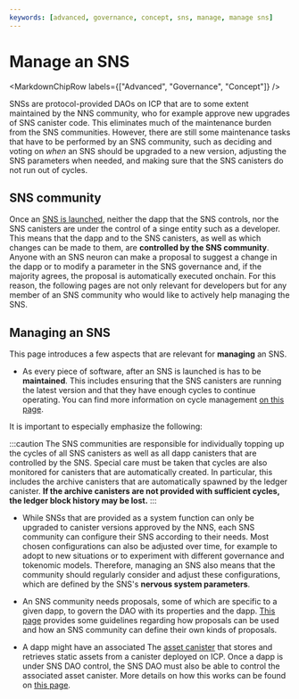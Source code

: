 ```yaml
---
keywords: [advanced, governance, concept, sns, manage, manage sns]
---
```



# Manage an SNS

<MarkdownChipRow labels={["Advanced", "Governance", "Concept"]} />


SNSs are protocol-provided DAOs on ICP that are to some extent maintained by the
NNS community, who for example approve new upgrades of SNS canister code.
This eliminates much of the maintenance burden from the SNS communities.
However, there are still some maintenance tasks that have to be performed by an
SNS community, such as deciding and voting on _when_ an SNS should be upgraded
to a new version, adjusting the SNS parameters when needed, and making
sure that the SNS canisters do not run out of cycles.


## SNS community

Once an
[SNS is launched](../testing/testing-before-launch.mdx),
neither the dapp that the SNS controls, nor the SNS canisters
are under the control of a singe entity such as a developer.
This means that the dapp and to the SNS
canisters, as well as which changes can be made to them,
are **controlled by the SNS community**.
Anyone with an SNS neuron can make a proposal to suggest
a change in the dapp or to modify a parameter in the SNS
governance and, if the majority agrees, the proposal is
automatically executed onchain.
For this reason, the following pages are not only relevant
for developers but for any member of an SNS community
who would like to actively help managing the SNS.

## Managing an SNS

This page introduces a
few aspects that are relevant for **managing** an SNS.

* As every piece of software, after an
SNS is launched is has to be **maintained**.
This includes ensuring that the SNS canisters are
running the latest version and that they have enough
cycles to continue operating.
You can find more information on<!--how SNS canisters can be  upgraded to new versions on this page (./upgradeSNS.md)
and about-->
cycle management [on this page](./cycles-usage.mdx).

It is important to especially emphasize the following:

:::caution
The SNS communities are responsible for individually topping up the cycles of
all SNS canisters as well as all dapp canisters that are controlled by the SNS.
Special care must be taken that cycles are also monitored for canisters that
are automatically created. In particular, this includes the archive canisters
that are automatically spawned by the ledger canister.
**If the archive canisters are not provided with sufficient cycles, the ledger block
history may be lost.**
:::

* While SNSs that are provided as a system function can only be upgraded to canister versions approved by the NNS, each SNS community can configure their SNS according
to their needs. Most chosen configurations can also be adjusted over time,
for example to adopt to new situations or to experiment with
different governance and tokenomic models.
Therefore, managing an SNS also means that the community
should regularly consider and adjust these configurations,
which are defined by the SNS's **nervous system parameters**.


<!--We describe on
this page(./nervous-system-parameters.md)
which parameters can be chosen and how they can be adjusted
by proposal.-->

* An SNS community needs proposals, some of which are specific to a given dapp, to govern the DAO with its properties and the dapp. [This page](./making-proposals.mdx) provides some guidelines
regarding how proposals can be used and how an SNS community can define
their own kinds of proposals.

* A dapp might have an associated The [asset canister](https://github.com/dfinity/sdk/tree/master/src/canisters/frontend/ic-frontend-canister) that stores and retrieves static assets from a canister deployed on ICP. Once a dapp is under SNS DAO control, the SNS DAO must also be able to control the associated asset canister. More details on how this works can be found on [this page](./sns-asset-canister.mdx).
